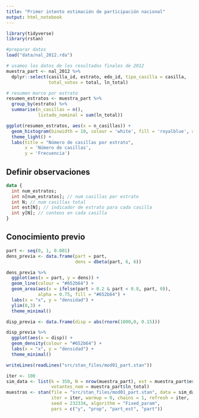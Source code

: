 ```yaml
---
title: "Primer intento estimación de participación nacional"
output: html_notebook
---
```



```r
library(tidyverse)
library(rstan)

#preparar datos
load("data/nal_2012.rda")

# usamos los datos de los resultados finales de 2012
muestra_part <- nal_2012 %>% 
  dplyr::select(casilla_id, estrato, edo_id, tipo_casilla = casilla,
                total_votos = total, ln_total)
```



```r

# resumen marco por estrato
resumen_estratos <- muestra_part %>% 
  group_by(estrato) %>% 
  summarise(n_casillas = n(),
            listado_nominal = sum(ln_total))

ggplot(resumen_estratos, aes(x = n_casillas)) + 
  geom_histogram(binwidth = 10, colour = 'white', fill = 'royalblue', alpha = 0.8) +
  theme_light() +
  labs(title = "Número de casillas por estrato",
       x = 'Número de casillas',
       y = 'Frecuencia')


```

## Definir observaciones

```stan
data {
  int num_estratos;
  int n[num_estratos]; // num casillas por estrato 
  int N; // num casillas total
  int est[N]; // indicador de estrato para cada casilla 
  int y[N]; // conteos en cada casilla
}
```


## Conocimiento previo



```r
part <- seq(0, 1, 0.001)
dens_previa <- data.frame(part = part,
                          dens = dbeta(part, 6, 6))

dens_previa %>%
  ggplot(aes(x = part, y = dens)) +
  geom_line(colour = "#652b64") +
  geom_area(aes(x = ifelse(part > 0.2 & part < 0.8, part, 0)),
            alpha = 0.75, fill = "#652b64") +
  labs(x = "x", y = "densidad") +
  ylim(0,3) +
  theme_minimal()
```

```r

disp_previa <- data.frame(disp = abs(rnorm(1000,0, 0.15)))

disp_previa %>%
  ggplot(aes(x = disp)) +
  geom_density(colour = "#652b64") +
  labs(x = "x", y = "densidad") +
  theme_minimal()
```



```r
writeLines(readLines("src/stan_files/mod01_part.stan"))
```

```r
iter <- 100
sim_data <- list(k = 350, N = nrow(muestra_part), est = muestra_part$estrato, 
                 votantes_nom = muestra_part$ln_total)
muestras <- stan(file = "src/stan_files/mod01_part.stan", data = sim_data,
                 iter = iter, warmup = 0, chains = 1, refresh = iter,
                 seed = 232334, algorithm = "Fixed_param",
                 pars = c("y", "prop", "part_est", "part"))
```